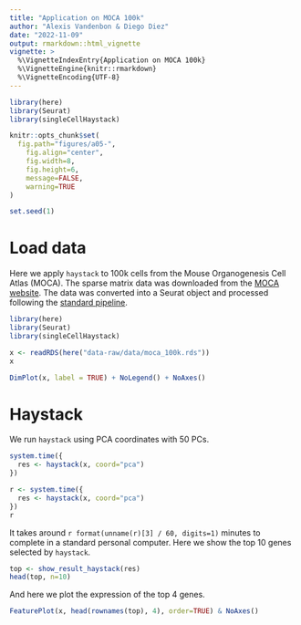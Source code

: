 ```yaml
---
title: "Application on MOCA 100k"
author: "Alexis Vandenbon & Diego Diez"
date: "2022-11-09"
output: rmarkdown::html_vignette
vignette: >
  %\VignetteIndexEntry{Application on MOCA 100k}
  %\VignetteEngine{knitr::rmarkdown}
  %\VignetteEncoding{UTF-8}
---
```


```r
library(here)
library(Seurat)
library(singleCellHaystack)

knitr::opts_chunk$set(
  fig.path="figures/a05-",
	fig.align="center",
	fig.width=8,
	fig.height=6,
	message=FALSE,
	warning=TRUE
)

set.seed(1)
```

# Load data

Here we apply `haystack` to 100k cells from the Mouse Organogenesis Cell Atlas (MOCA). The sparse matrix data was downloaded from the [MOCA website](https://oncoscape.v3.sttrcancer.org/atlas.gs.washington.edu.mouse.rna/landing). The data was converted into a Seurat object and processed following the [standard pipeline](https://satijalab.org/seurat/v3.2/pbmc3k_tutorial.html).

```r
library(here)
library(Seurat)
library(singleCellHaystack)
```

```r
x <- readRDS(here("data-raw/data/moca_100k.rds"))
x
```

```r
DimPlot(x, label = TRUE) + NoLegend() + NoAxes()
```

# Haystack

We run `haystack` using PCA coordinates with 50 PCs.

```r
system.time({
  res <- haystack(x, coord="pca")
})
```

```r
r <- system.time({
  res <- haystack(x, coord="pca")
})
r
```

It takes around `r format(unname(r)[3] / 60, digits=1)` minutes to complete in a standard personal computer. Here we show the top 10 genes selected by `haystack`.

```r
top <- show_result_haystack(res)
head(top, n=10)
```

And here we plot the expression of the top 4 genes.

```r
FeaturePlot(x, head(rownames(top), 4), order=TRUE) & NoAxes()
```
